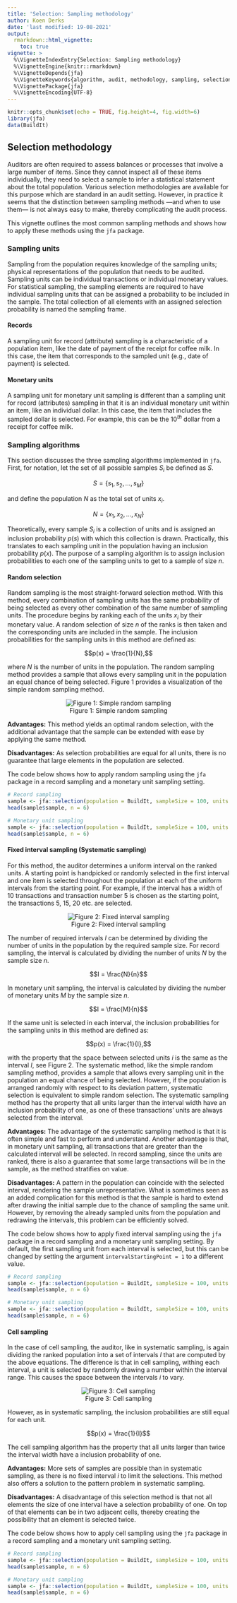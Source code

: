 ```yaml
---
title: 'Selection: Sampling methodology'
author: Koen Derks
date: 'last modified: 19-08-2021'
output: 
  rmarkdown::html_vignette:
    toc: true
vignette: >
  %\VignetteIndexEntry{Selection: Sampling methodology}
  %\VignetteEngine{knitr::rmarkdown}
  %\VignetteDepends{jfa}
  %\VignetteKeywords{algorithm, audit, methodology, sampling, selection}
  %\VignettePackage{jfa}
  %\VignetteEncoding{UTF-8}
---
```


```r
knitr::opts_chunk$set(echo = TRUE, fig.height=4, fig.width=6)
library(jfa)
data(BuildIt)
```

## Selection methodology

Auditors are often required to assess balances or processes that involve a large number of items. Since they cannot inspect all of these items individually, they need to select a sample to infer a statistical statement about the total population. Various selection methodologies are available for this purpose which are standard in an audit setting. However, in practice it seems that the distinction between sampling methods ---and when to use them--- is not always easy to make, thereby complicating the audit process. 

This vignette outlines the most common sampling methods and shows how to apply these methods using the `jfa` package.

### Sampling units

Sampling from the population requires knowledge of the sampling units; physical representations of the population that needs to be audited. Sampling units can be individual transactions or individual monetary values. For statistical sampling, the sampling elements are required to have individual sampling units that can be assigned a probability to be included in the sample. The total collection of all elements with an assigned selection probability is named the sampling frame.

#### Records

A sampling unit for record (attribute) sampling is a characteristic of a population item, like the date of payment of the receipt for coffee milk. In this case, the item that corresponds to the sampled unit (e.g., date of payment) is selected.

#### Monetary units

A sampling unit for monetary unit sampling is different than a sampling unit for record (attributes) sampling in that it is an individual monetary unit within an item, like an individual dollar. In this case, the item that includes the sampled dollar is selected. For example, this can be the 10$^{th}$ dollar from a receipt for coffee milk. 

### Sampling algorithms

This section discusses the three sampling algorithms implemented in `jfa`. First, for notation, let the set of all possible samples $S_i$ be defined as $S$.

$$S = \{s_1, s_2,\dots,s_M\}$$

and define the population $N$ as the total set of units $x_i$.

$$N = \{x_1, x_2, \dots, x_N\}$$

Theoretically, every sample $S_i$ is a collection of units and is assigned an inclusion probability $p(s)$ with which this collection is drawn. Practically, this translates to each sampling unit in the population having an inclusion probability $p(x)$. The purpose of a sampling algorithm is to assign inclusion probabilities to each one of the sampling units to get to a sample of size $n$.

#### Random selection

Random sampling is the most straight-forward selection method. With this method, every combination of sampling units has the same probability of being selected as every other combination of the same number of sampling units. The procedure begins by ranking each of the units $x_i$ by their monetary value. A random selection of size $n$ of the ranks is then taken and the corresponding units are included in the sample. The inclusion probabilities for the sampling units in this method are defined as:

$$p(x) = \frac{1}{N},$$

where $N$ is the number of units in the population. The random sampling method provides a sample that allows every sampling unit in the population an equal chance of being selected. Figure 1 provides a visualization of the simple random sampling method.

<center>

![Figure 1: Simple random sampling](img/randomSampling.png)

</center>

**Advantages:** This method yields an optimal random selection, with the additional advantage that the sample can be extended with ease by applying the same method.

**Disadvantages:** As selection probabilities are equal for all units, there is no guarantee that large elements in the population are selected.

The code below shows how to apply random sampling using the `jfa` package in a record sampling and a monetary unit sampling setting.

```r
# Record sampling
sample <- jfa::selection(population = BuildIt, sampleSize = 100, units = 'records', algorithm = 'random')
head(sample$sample, n = 6)
```

```r
# Monetary unit sampling
sample <- jfa::selection(population = BuildIt, sampleSize = 100, units = 'mus', algorithm = 'random', bookValues = 'bookValue')
head(sample$sample, n = 6)
```

#### Fixed interval sampling (Systematic sampling)

For this method, the auditor determines a uniform interval on the ranked units. A starting point is handpicked or randomly selected in the first interval and one item is selected throughout the population at each of the uniform intervals from the starting point. For example, if the interval has a width of 10 transactions and transaction number 5 is chosen as the starting point, the transactions 5, 15, 20 etc. are selected.

<center>

![Figure 2: Fixed interval sampling](img/fixedIntervalSampling.png)

</center>

The number of required intervals $I$ can be determined by dividing the number of units in the population by the required sample size. For record sampling, the interval is calculated by dividing the number of units $N$ by the sample size $n$.

$$I = \frac{N}{n}$$

In monetary unit sampling, the interval is calculated by dividing the number of monetary units $M$ by the sample size $n$.

$$I = \frac{M}{n}$$

If the same unit is selected in each interval, the inclusion probabilities for the sampling units in this method are defined as:

$$p(x) = \frac{1}{I},$$

with the property that the space between selected units $i$ is the same as the interval $I$, see Figure 2. The systematic method, like the simple random sampling method, provides a sample that allows every sampling unit in the population an equal chance of being selected. However, if the population is arranged randomly with respect to its deviation pattern, systematic selection is equivalent to simple random selection. The systematic sampling method has the property that all units larger than the interval width have an inclusion probability of one, as one of these transactions' units are always selected from the interval.

**Advantages:** The advantage of the systematic sampling method is that it is often simple and fast to perform and understand. Another advantage is that, in monetary unit sampling, all transactions that are greater than the calculated interval will be selected. In record sampling, since the units are ranked, there is also a guarantee that some large transactions will be in the sample, as the method stratifies on value.

**Disadvantages:** A pattern in the population can coincide with the selected interval, rendering the sample unrepresentative. What is sometimes seen as an added complication for this method is that the sample is hard to extend after drawing the initial sample due to the chance of sampling the same unit. However, by removing the already sampled units from the population and redrawing the intervals, this problem can be efficiently solved.

The code below shows how to apply fixed interval sampling using the `jfa` package in a record sampling and a monetary unit sampling setting. By default, the first sampling unit from each interval is selected, but this can be changed by setting the argument `intervalStartingPoint = 1` to a different value.

```r
# Record sampling
sample <- jfa::selection(population = BuildIt, sampleSize = 100, units = 'records', algorithm = 'interval', intervalStartingPoint = 1)
head(sample$sample, n = 6)
```

```r
# Monetary unit sampling
sample <- jfa::selection(population = BuildIt, sampleSize = 100, units = 'mus', algorithm = 'interval', bookValues = 'bookValue', intervalStartingPoint = 1)
head(sample$sample, n = 6)
```

#### Cell sampling

In the case of cell sampling, the auditor, like in systematic sampling, is again dividing the ranked population into a set of intervals $I$ that are computed by the above equations. The difference is that in cell sampling, withing each interval, a unit is selected by randomly drawing a number within the interval range. This causes the space between the intervals $i$ to vary.

<center>

![Figure 3: Cell sampling](img/cellSampling.png)

</center>

However, as in systematic sampling, the inclusion probabilities are still equal for each unit.

$$p(x) = \frac{1}{I}$$

The cell sampling algorithm has the property that all units larger than twice the interval width have a inclusion probability of one.

**Advantages:** More sets of samples are possible than in systematic sampling, as there is no fixed interval $i$ to limit the selections. This method also offers a solution to the pattern problem in systematic sampling.

**Disadvantages:** A disadvantage of this selection method is that not all elements the size of one interval have a selection probability of one. On top of that elements can be in two adjacent cells, thereby creating the possibility that an element is selected twice.

The code below shows how to apply cell sampling using the `jfa` package in a record sampling and a monetary unit sampling setting.

```r
# Record sampling
sample <- jfa::selection(population = BuildIt, sampleSize = 100, units = 'records', algorithm = 'cell')
head(sample$sample, n = 6)
```

```r
# Monetary unit sampling
sample <- jfa::selection(population = BuildIt, sampleSize = 100, units = 'mus', algorithm = 'cell', bookValues = 'bookValue')
head(sample$sample, n = 6)
```